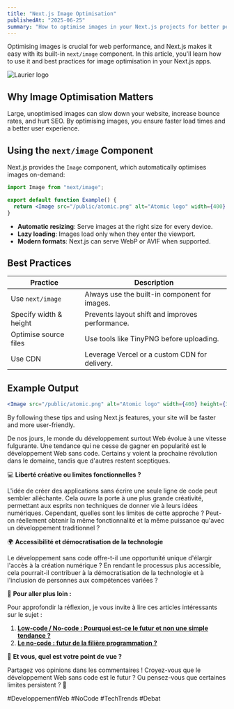 ```yaml
---
title: "Next.js Image Optimisation"
publishedAt: "2025-06-25"
summary: "How to optimise images in your Next.js projects for better performance."
---
```


Optimising images is crucial for web performance, and Next.js makes it easy with its built-in `next/image` component. In this article, you'll learn how to use it and best practices for image optimisation in your Next.js apps.

![Laurier logo](https://ryan-naum.vercel.app/laurier.png)

## Why Image Optimisation Matters

Large, unoptimised images can slow down your website, increase bounce rates, and hurt SEO. By optimising images, you ensure faster load times and a better user experience.

## Using the `next/image` Component

Next.js provides the `Image` component, which automatically optimises images on-demand:

```jsx
import Image from "next/image";

export default function Example() {
  return <Image src="/public/atomic.png" alt="Atomic logo" width={400} height={300} priority />;
}
```

- **Automatic resizing**: Serve images at the right size for every device.
- **Lazy loading**: Images load only when they enter the viewport.
- **Modern formats**: Next.js can serve WebP or AVIF when supported.

## Best Practices

| Practice               | Description                                     |
| ---------------------- | ----------------------------------------------- |
| Use `next/image`       | Always use the built-in component for images.   |
| Specify width & height | Prevents layout shift and improves performance. |
| Optimise source files  | Use tools like TinyPNG before uploading.        |
| Use CDN                | Leverage Vercel or a custom CDN for delivery.   |

## Example Output

```jsx
<Image src="/public/atomic.png" alt="Atomic logo" width={400} height={300} />
```

By following these tips and using Next.js features, your site will be faster and more user-friendly.

De nos jours, le monde du développement surtout Web évolue à une vitesse fulgurante. Une tendance qui ne cesse de gagner en popularité est le développement Web sans code. Certains y voient la prochaine révolution dans le domaine, tandis que d'autres restent sceptiques.

💻 **Liberté créative ou limites fonctionnelles ?**

L'idée de créer des applications sans écrire une seule ligne de code peut sembler alléchante. Cela ouvre la porte à une plus grande créativité, permettant aux esprits non techniques de donner vie à leurs idées numériques. Cependant, quelles sont les limites de cette approche ? Peut-on réellement obtenir la même fonctionnalité et la même puissance qu'avec un développement traditionnel ?

🌍 **Accessibilité et démocratisation de la technologie**

Le développement sans code offre-t-il une opportunité unique d'élargir l'accès à la création numérique ? En rendant le processus plus accessible, cela pourrait-il contribuer à la démocratisation de la technologie et à l'inclusion de personnes aux compétences variées ?

🔗 **Pour aller plus loin :**

Pour approfondir la réflexion, je vous invite à lire ces articles intéressants sur le sujet :

1. [**Low-code / No-code : Pourquoi est-ce le futur et non une simple tendance ?**](https://guide.airmakers.io/low-code-no-code-pourquoi-est-ce-le-futur-et-non-une-simple-tendance/)
2. [**Le no-code : futur de la filière programmation ?**](https://alm.developpez.com/actu/331802/Le-no-code-futur-de-la-filiere-programmation-C-est-l-avis-du-fondateur-de-Bubble-qui-explique-pourquoi-les-ingenieurs-devraient-soutenir-les-outils-no-code-critiques-sur-l-aspect-maintenance/)

🤔 **Et vous, quel est votre point de vue ?**

Partagez vos opinions dans les commentaires ! Croyez-vous que le développement Web sans code est le futur ? Ou pensez-vous que certaines limites persistent ? 💭

#DeveloppementWeb #NoCode #TechTrends #Debat
